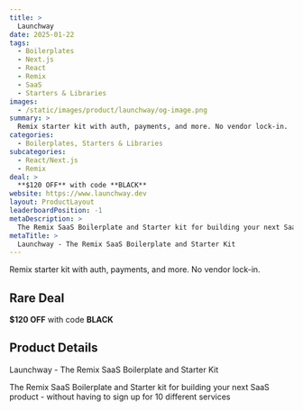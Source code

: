 ```yaml
---
title: >
  Launchway
date: 2025-01-22
tags:
  - Boilerplates
  - Next.js
  - React
  - Remix
  - SaaS
  - Starters & Libraries
images:
  - /static/images/product/launchway/og-image.png
summary: >
  Remix starter kit with auth, payments, and more. No vendor lock-in.
categories:
  - Boilerplates, Starters & Libraries
subcategories:
  - React/Next.js
  - Remix
deal: >
  **$120 OFF** with code **BLACK**
website: https://www.launchway.dev
layout: ProductLayout
leaderboardPosition: -1
metaDescription: >
  The Remix SaaS Boilerplate and Starter kit for building your next SaaS product - without having to sign up for 10 different services
metaTitle: >
  Launchway - The Remix SaaS Boilerplate and Starter Kit
---
```

Remix starter kit with auth, payments, and more. No vendor lock-in.

## Rare Deal

**$120 OFF** with code **BLACK**

## Product Details

Launchway - The Remix SaaS Boilerplate and Starter Kit

The Remix SaaS Boilerplate and Starter kit for building your next SaaS product - without having to sign up for 10 different services
